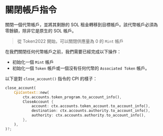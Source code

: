 
# 關閉帳戶指令

關閉一個代幣帳戶，並將其剩餘的 SOL 租金轉移到目標帳戶。該代幣帳戶必須為零餘額，除非它是原生的 SOL 帳戶。

> 從 Token2022 開始，可以關閉供應量為 0 的 `Mint` 帳戶

在我們關閉任何代幣帳戶之前，我們需要已經完成以下操作：
- 初始化一個 `Mint` 帳戶
- 初始化一個 `Token` 帳戶或一個沒有任何代幣的 `Associated Token` 帳戶。

以下是對 `close_account()` 指令的 CPI 的樣子：

```rust
close_account(
    CpiContext::new(
        ctx.accounts.token_program.to_account_info(),
        CloseAccount {
            account: ctx.accounts.token_account.to_account_info(),
            destination: ctx.accounts.authority.to_account_info(),
            authority: ctx.accounts.authority.to_account_info(),
        },
    ),
)?;
```